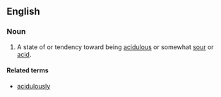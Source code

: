==English==

===Noun===
{{en-noun|-}}

# A state of or tendency toward being [[acidulous]] or somewhat [[sour]] or [[acid]].

====Related terms====
* [[acidulously]]